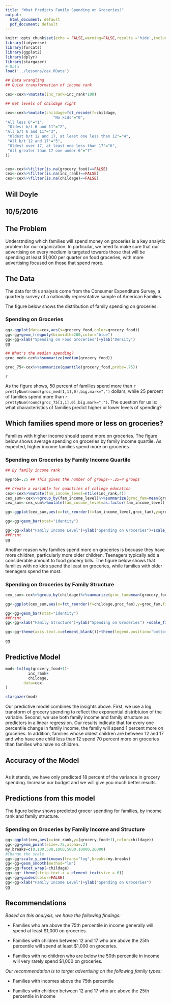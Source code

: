 ```yaml
---
title: "What Predicts Family Spending on Groceries?"
output:
  html_document: default
  pdf_document: default
---
```


```r
knitr::opts_chunk$set(echo = FALSE,warning=FALSE,results ='hide',include=TRUE)
library(tidyverse)
library(forcats)
library(ggplot2)
library(dplyr)
library(stargazer)
# Data
load('../lessons/cex.RData')

## Data wrangling
## Quick transformation of income rank

cex<-cex%>%mutate(inc_rank=inc_rank*100)

## Get levels of childage right

cex<-cex%>%mutate(childage=fct_recode(f=childage,
                     "No kids"="0", 
"All less 6"="1",
 "Oldest b/t 6 and 11"="2",
"All b/t 6 and 11"="3",
 "Oldest b/t 12 and 17, at least one less than 12"="4",
 "All b/t 12 and 17"="5",
 "Oldest over 17, at least one less than 17"="6",
 "All greater than 17 one under 6"="7"
))


cex<-cex%>%filter(is.na(grocery_food)==FALSE)
cex<-cex%>%filter(is.na(inc_rank)==FALSE)
cex<-cex%>%filter(is.na(childage)==FALSE)

```


## Will Doyle
## 10/5/2016

## The Problem

Understnding which families will spend money on groceries is a key analytic problem for our organization. In particular,
we need to make sure that our advertising on every medium is targeted towards those that will be spending at least $1,000 per quarter on food groceries, with more advertising focused on those that spend more. 

## The Data

The data for this analysis come from the Consumer Expenditure Survey, a quarterly survey of a nationally represntative sample of American Families. 

The figure below shows the distribution of family spending on groceries. 

### Spending on Groceries
```r
gg<-ggplot(data=cex,aes(x=grocery_food,color=grocery_food))
gg<-gg+geom_freqpoly(binwidth=200,color="blue")
gg<-gg+xlab("Spending on Food Groceries")+ylab("Density")
gg

## What's the median spending? 
groc_med<-cex%>%summarize(median(grocery_food))

groc_75<-cex%>%summarize(quantile(grocery_food,probs=.75))

```
`r  `

As the figure shows, 50 percent of families spend more than
`r prettyNum(round(groc_med[1,1],0),big.mark=",")` 
dollars, while 25 percent of families spend more than `r prettyNum(round(groc_75[1,1],0),big.mark=",")`. The question for us is: what characteristics of families predict higher or lower levels of spending? 

## Which families spend more or less on groceries? 

Families with higher income should spend more on groceries. The figure below shows average spending on groceries by family income quartile. As expected, higher income families spend more on groceries. 

### Spending on Groceries by Family Income Quartile

```r
## By family income rank

myprob=.25 ## This gives the number of groups--.25=4 groups

## Create a variable for quantiles of college education
cex<-cex%>%mutate(fam_income_level=ntile(inc_rank,4))
cex_sum<-cex%>%group_by(fam_income_level)%>%summarize(groc_fam=mean(grocery_food))
cex_sum<-cex_sum%>%mutate(fam_income_level=as.factor(fam_income_level))

gg<-ggplot(cex_sum,aes(x=fct_reorder(f=fam_income_level,groc_fam),y=groc_fam,fill=fam_income_level))

gg<-gg+geom_bar(stat="identity")

gg<-gg+xlab("Family Income Level")+ylab("Spending on Groceries")+scale_fill_discrete(name="Family Income Quartile")
##Print
gg
```

Another reason why families spend more on groceries is becuase they have more children, particularly more older children. Teenagers typically add a considerable amount to food grocery bills. The figure below shows that families with no kids spend the least on groceries, while families with older teenagers spend the most. 

### Spending on Groceries by Family Structure
```r

cex_sum<-cex%>%group_by(childage)%>%summarize(groc_fam=mean(grocery_food))

gg<-ggplot(cex_sum,aes(x=fct_reorder(f=childage,groc_fam),y=groc_fam,fill=fct_reorder(f=childage,groc_fam)))

gg<-gg+geom_bar(stat="identity")
##Print
gg<-gg+xlab("Family Structure")+ylab("Spending on Groceries") +scale_fill_discrete("Family Structure")

gg<-gg+theme(axis.text.x=element_blank())+theme(legend.position="bottom")

gg

```



## Predictive Model

```r
mod<-lm(log(grocery_food+1)~
          inc_rank+
          childage,
        data=cex
)

stargazer(mod)        
```


Our predictive model combines the insights above. First, we use a log transform of grocery spending to reflect the exponential distribtuion of the variable. Second, we use both family income and family structure as predictors in a linear regression. Our results indicate that for every one percentile change in family income, the family will spend 1 percent more on groceries. In addition, families whose oldest children are between 12 and 17 and who have one child less than 12 spend 70 percent more on groceries than families who have no children. 

## Accuracy of the Model
```r

```
As it stands, we have only predicted 18 percent of the variance in grocery spending. Increase our budget and we will give you much better results.


## Predictions from this model

The figure below shows predicted grocer spending for families, by income rank and family structure. 

### Spending on Groceries by Family Income and Structure
```r
gg<-ggplot(cex,aes(x=inc_rank,y=(grocery_food+1),color=childage))
gg<-gg+geom_point(size=.75,alpha=.2)
my.breaks=c(0,100,500,1000,5000,10000,20000)
#Change the scale 
gg<-gg+scale_y_continuous(trans="log",breaks=my.breaks)
gg<-gg+geom_smooth(method="lm")
gg<-gg+facet_wrap(~childage)
gg<-gg+ theme(strip.text.x = element_text(size = 6)) 
gg<-gg+guides(color=FALSE)
gg<-gg+xlab("Family Income Level")+ylab("Spending on Groceries")
gg

```


## Recommendations

*Based on this analysis, we have the following findings:*

- Families who are above the 75th percentile in income generally will spend at least $1,000 on groceries.

- Families with children between 12 and 17 who are above the 25th percentile will spend at least $1,000 on groceries.

- Families with no children who are below the 50th percentile in income will very rarely spend $1,000 on groceries.

*Our recommendation is to target advertising on the following family types:*

- Families with incomes above the 75th percentile

- Families with children between 12 and 17 who are above the 25th percentile in income

